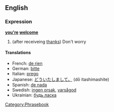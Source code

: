 ==English==

===Expression===
'''[[you're]] [[welcome]]'''

# (after receiveing [[thanks]]) Don't worry

====Translations====
*French: [[de rien]]
*German: [[bitte]]
*Italian: [[prego]]
*Japanese: [[どういたしまして。]] (dō itashimashite)
*Spanish: [[de nada]]
*Swedish: [[ingen orsak]], [[varsågod]]
*Ukrainian: [[будь ласка]]

[[Category:Phrasebook]]